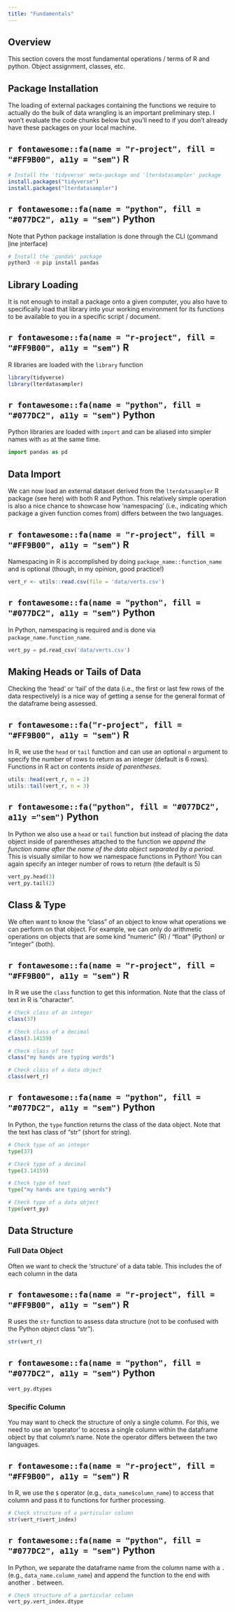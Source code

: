 ```yaml
---
title: "Fundamentals"
---
```


## Overview

This section covers the most fundamental operations / terms of R and python. Object assignment, classes, etc.

## Package Installation

The loading of external packages containing the functions we require to actually do the bulk of data wrangling is an important preliminary step. I won't evaluate the code chunks below but you'll need to if you don't already have these packages on your local machine.

:::panel-tabset
## `r fontawesome::fa(name = "r-project", fill = "#FF9B00", a11y = "sem")` R

```r
# Install the 'tidyverse' meta-package and 'lterdatasampler' package
install.packages("tidyverse")
install.packages("lterdatasampler")
```

## `r fontawesome::fa(name = "python", fill = "#077DC2", a11y = "sem")` Python

Note that Python package installation is done through the CLI (<u>c</u>ommand <u>l</u>ine <u>i</u>nterface)
```bash
# Install the 'pandas' package
python3 -m pip install pandas
```
:::

## Library Loading

It is not enough to install a package onto a given computer, you also have to specifically load that library into your working environment for its functions to be available to you in a specific script / document.

:::panel-tabset
## `r fontawesome::fa(name = "r-project", fill = "#FF9B00", a11y = "sem")` R

R libraries are loaded with the `library` function

```r
library(tidyverse)
library(lterdatasampler)
```

## `r fontawesome::fa(name = "python", fill = "#077DC2", a11y = "sem")` Python

Python libraries are loaded with `import` and can be aliased into simpler names with `as` at the same time.

```python
import pandas as pd
```
:::

## Data Import

We can now load an external dataset derived from the `lterdatasampler` R package (see here) with both R and Python. This relatively simple operation is also a nice chance to showcase how 'namespacing' (i.e., indicating which package a given function comes from) differs between the two languages.

:::panel-tabset
## `r fontawesome::fa(name = "r-project", fill = "#FF9B00", a11y = "sem")` R

Namespacing in R is accomplished by doing `package_name::function_name` and is optional (though, in my opinion, good practice!)

```r
vert_r <- utils::read.csv(file = 'data/verts.csv')
```

## `r fontawesome::fa(name = "python", fill = "#077DC2", a11y = "sem")` Python

In Python, namespacing is required and is done via `package_name.function_name`.

```python
vert_py = pd.read_csv('data/verts.csv')
```
:::

## Making Heads or Tails of Data

Checking the 'head' or 'tail' of the data (i.e., the first or last few rows of the data respectively) is a nice way of getting a sense for the general format of the dataframe being assessed.

::: panel-tabset
## `r fontawesome::fa("r-project", fill = "#FF9B00", a11y = "sem")` R

In R, we use the `head` or `tail` function and can use an optional `n` argument to specify the number of rows to return as an integer (default is 6 rows). Functions in R act on contents _inside of parentheses_.

```r
utils::head(vert_r, n = 2)
utils::tail(vert_r, n = 3)
```

## `r fontawesome::fa("python", fill = "#077DC2", a11y ="sem")` Python

In Python we also use a `head` or `tail` function but instead of placing the data object inside of parentheses attached to the function we _append the function name after the name of the data object separated by a period_. This is visually similar to how we namespace functions in Python! You can again specify an integer number of rows to return (the default is 5)

```python
vert_py.head(3)
vert_py.tail(2)
```
:::

## Class & Type

We often want to know the "class" of an object to know what operations we can perform on that object. For example, we can only do arithmetic operations on objects that are some kind "numeric" (R) / "float" (Python) or "integer" (both).

:::panel-tabset
## `r fontawesome::fa(name = "r-project", fill = "#FF9B00", a11y = "sem")` R

In R we use the `class` function to get this information. Note that the class of text in R is "character".

```r
# Check class of an integer
class(37)

# Check class of a decimal
class(3.14159)

# Check class of text
class("my hands are typing words")

# Check class of a data object
class(vert_r)
```

## `r fontawesome::fa(name = "python", fill = "#077DC2", a11y = "sem")` Python

In Python, the `type` function returns the class of the data object. Note that the text has class of "str" (short for string).

```python
# Check type of an integer
type(37)

# Check type of a decimal
type(3.14159)

# Check type of text
type("my hands are typing words")

# Check type of a data object
type(vert_py)
```
:::

## Data Structure

### Full Data Object

Often we want to check the 'structure' of a data table. This includes the  of each column in the data

:::panel-tabset
## `r fontawesome::fa(name = "r-project", fill = "#FF9B00", a11y = "sem")` R

R uses the `str` function to assess data structure (not to be confused with the Python object class "str").

```r
str(vert_r)
```

## `r fontawesome::fa(name = "python", fill = "#077DC2", a11y = "sem")` Python

```python
vert_py.dtypes
```
:::

### Specific Column

You may want to check the structure of only a single column. For this, we need to use an 'operator' to access a single column within the dataframe object by that column's name. Note the operator differs between the two languages.

:::panel-tabset
## `r fontawesome::fa(name = "r-project", fill = "#FF9B00", a11y = "sem")` R

In R, we use the `$` operator (e.g., `data_name$column_name`) to access that column and pass it to functions for further processing.

```r
# Check structure of a particular column
str(vert_r$vert_index)
```

## `r fontawesome::fa(name = "python", fill = "#077DC2", a11y = "sem")` Python

In Python, we separate the dataframe name from the column name with a `.` (e.g., `data_name.column_name`) and append the function to the end with another `.` between.

```python
# Check structure of a particular column
vert_py.vert_index.dtype
```
:::





